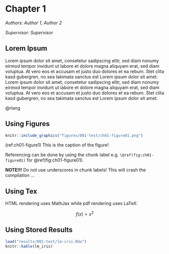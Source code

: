 # Chapter 1

*Authors: Author 1, Author 2*

*Supervisor: Supervisor*

## Lorem Ipsum

Lorem ipsum dolor sit amet, consetetur sadipscing elitr, sed diam nonumy eirmod tempor invidunt ut labore et dolore magna aliquyam erat, sed diam voluptua. At vero eos et accusam et justo duo dolores et ea rebum. Stet clita kasd gubergren, no sea takimata sanctus est Lorem ipsum dolor sit amet. Lorem ipsum dolor sit amet, consetetur sadipscing elitr, sed diam nonumy eirmod tempor invidunt ut labore et dolore magna aliquyam erat, sed diam voluptua. At vero eos et accusam et justo duo dolores et ea rebum. Stet clita kasd gubergren, no sea takimata sanctus est Lorem ipsum dolor sit amet.

@rlang

## Using Figures

```r
knitr::include_graphics("figures/001-test/ch01-figure01.png")
```
(ref:ch01-figure1) This is the caption of the figure!

Referencing can be done by using the chunk label e.g. `\@ref(fig:ch01-figure01)` for \@ref(fig:ch01-figure01).

__NOTE!!!__ Do not use underscores in chunk labels! This will crash the compilation ...

## Using Tex

HTML rendering uses MathJax while pdf rendering uses LaTeX:

$$
f(x) = x^2
$$

## Using Stored Results

```r
load("results/001-test/lm-iris.Rda")
knitr::kable(lm_iris)
```

